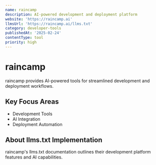 ```yaml
---
name: raincamp
description: AI-powered development and deployment platform
website: 'https://raincamp.ai'
llmsUrl: 'https://raincamp.ai/llms.txt'
category: developer-tools
publishedAt: '2025-02-24'
contentType: tool
priority: high
---
```


# raincamp

raincamp provides AI-powered tools for streamlined development and deployment workflows.

## Key Focus Areas

- Development Tools
- AI Integration
- Deployment Automation

## About llms.txt Implementation

raincamp's llms.txt documentation outlines their development platform features and AI capabilities.
